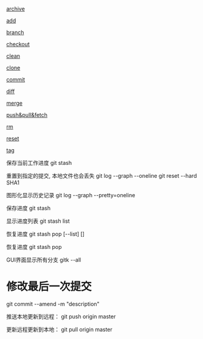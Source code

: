 [[archive]]

[[add]]

[[branch]]

[[checkout]]

[[clean]]

[[clone]]

[[commit]]

[[diff]]

[[merge]]

[[push&pull&fetch]]

[[rm]]

[[reset]]

[[tag]]

保存当前工作进度
git stash

重置到指定的提交, 本地文件也会丢失
git log --graph --oneline
git reset --hard SHA1


图形化显示历史记录
git log --graph --pretty=oneline

保存进度
git stash

显示进度列表
git stash list

恢复进度
git stash pop  [--list] [<stash>]

恢复进度
git stash pop


GUI界面显示所有分支
gitk --all

= 修改最后一次提交 =
git commit --amend -m "description"

推送本地更新到远程：
git push origin master

更新远程更新到本地：
git pull origin master

